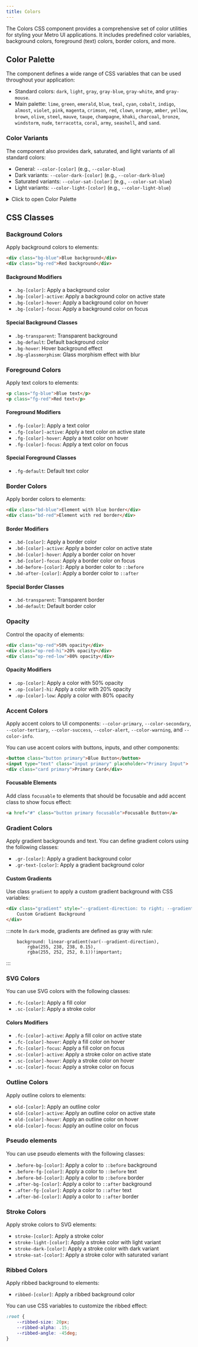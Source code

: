 ```yaml
---
title: Colors
---
```


The Colors CSS component provides a comprehensive set of color utilities for styling your Metro UI applications. It includes predefined color variables, background colors, foreground (text) colors, border colors, and more.

## Color Palette

The component defines a wide range of CSS variables that can be used throughout your application:

+ Standard colors: `dark`, `light`, `gray`, `gray-blue`, `gray-white`, and `gray-mouse`.
+ Main palette: `lime`, `green`, `emerald`, `blue`, `teal`, `cyan`, `cobalt`, `indigo`, `almost`, `violet`, `pink`, `magenta`, `crimson`, `red`, `clown`, `orange`, `amber`, `yellow`, `brown`, `olive`, `steel`, `mauve`, `taupe`, `champagne`, `khaki`, `charcoal`, `bronze`, `windstorm`, `nude`, `terracotta`, `coral`, `army`, `seashell`, and `sand`.


### Color Variants

The component also provides dark, saturated, and light variants of all standard colors:

- General: `--color-[color]` (e.g., `--color-blue`)
- Dark variants: `--color-dark-[color]` (e.g., `--color-dark-blue`)
- Saturated variants: `--color-sat-[color]` (e.g., `--color-sat-blue`)
- Light variants: `--color-light-[color]` (e.g., `--color-light-blue`)

<details>
<summary>Click to open Color Palette</summary>

    ![](./src/assets/color-palette.png)
    
</details>

## CSS Classes

### Background Colors

Apply background colors to elements:

```html
<div class="bg-blue">Blue background</div>
<div class="bg-red">Red background</div>
```

#### Background Modifiers

- `.bg-[color]`: Apply a background color
- `.bg-[color]-active`: Apply a background color on active state
- `.bg-[color]-hover`: Apply a background color on hover
- `.bg-[color]-focus`: Apply a background color on focus

#### Special Background Classes

- `.bg-transparent`: Transparent background
- `.bg-default`: Default background color
- `.bg-hover`: Hover background effect
- `.bg-glassmorphism`: Glass morphism effect with blur

### Foreground Colors

Apply text colors to elements:

```html
<p class="fg-blue">Blue text</p>
<p class="fg-red">Red text</p>
```

#### Foreground Modifiers

- `.fg-[color]`: Apply a text color
- `.fg-[color]-active`: Apply a text color on active state
- `.fg-[color]-hover`: Apply a text color on hover
- `.fg-[color]-focus`: Apply a text color on focus

#### Special Foreground Classes
- `.fg-default`: Default text color


### Border Colors

Apply border colors to elements:

```html
<div class="bd-blue">Element with blue border</div>
<div class="bd-red">Element with red border</div>
```

#### Border Modifiers
- `.bd-[color]`: Apply a border color
- `.bd-[color]-active`: Apply a border color on active state
- `.bd-[color]-hover`: Apply a border color on hover
- `.bd-[color]-focus`: Apply a border color on focus
- `.bd-before-[color]`: Apply a border color to `::before`
- `.bd-after-[color]`: Apply a border color to `::after`

#### Special Border Classes
- `.bd-transparent`: Transparent border
- `.bd-default`: Default border color

### Opacity

Control the opacity of elements:

```html
<div class="op-red">50% opacity</div>
<div class="op-red-hi">20% opacity</div>
<div class="op-red-low">80% opacity</div>
```

#### Opacity Modifiers
- `.op-[color]`: Apply a color with 50% opacity
- `.op-[color]-hi`: Apply a color with 20% opacity
- `.op-[color]-low`: Apply a color with 80% opacity

### Accent Colors

Apply accent colors to UI components: `--color-primary`, `--color-secondary`, `--color-tertiary`, `--color-success`, `--color-alert`, `--color-warning`, and `--color-info`.

You can use accent colors with buttons, inputs, and other components:

```html
<button class="button primary">Blue Button</button>
<input type="text" class="input primary" placeholder="Primary Input">
<div class="card primary">Primary Card</div>
```

#### Focusable Elements

Add class `focusable` to elements that should be focusable and add accent class to show focus effect:

```html
<a href="#" class="button primary focusable">Focusable Button</a>
```

### Gradient Colors

Apply gradient backgrounds and text. You can define gradient colors using the following classes:

- `.gr-[color]`: Apply a gradient background color
- `.gr-text-[color]`: Apply a gradient background color

#### Custom Gradients

Use class `gradient` to apply a custom gradient background with CSS variables:

```html
<div class="gradient" style="--gradient-direction: to right; --gradient-from-color: #00ff00; --gradient-to-color: #0000ff;">
    Custom Gradient Background
</div>
```

:::note
In `dark` mode, gradients are defined as gray with rule:

```
    background: linear-gradient(var(--gradient-direction), 
        rgba(255, 238, 238, 0.15), 
        rgba(255, 252, 252, 0.1))!important;
```
:::

### SVG Colors

You can use SVG colors with the following classes:

- `.fc-[color]`: Apply a fill color
- `.sc-[color]`: Apply a stroke color

#### Colors Modifiers
- `.fc-[color]-active`: Apply a fill color on active state
- `.fc-[color]-hover`: Apply a fill color on hover
- `.fc-[color]-focus`: Apply a fill color on focus
- `.sc-[color]-active`: Apply a stroke color on active state
- `.sc-[color]-hover`: Apply a stroke color on hover
- `.sc-[color]-focus`: Apply a stroke color on focus

### Outline Colors

Apply outline colors to elements:

- `old-[color]`: Apply an outline color
- `old-[color]-active`: Apply an outline color on active state
- `old-[color]-hover`: Apply an outline color on hover
- `old-[color]-focus`: Apply an outline color on focus

### Pseudo elements

You can use pseudo elements with the following classes:

- `.before-bg-[color]`: Apply a color to `::before` background
- `.before-fg-[color]`: Apply a color to `::before` text
- `.before-bd-[color]`: Apply a color to `::before` border
- `.after-bg-[color]`: Apply a color to `::after` background
- `.after-fg-[color]`: Apply a color to `::after` text
- `.after-bd-[color]`: Apply a color to `::after` border

### Stroke Colors
Apply stroke colors to SVG elements:

- `stroke-[color]`: Apply a stroke color
- `stroke-light-[color]`: Apply a stroke color with light variant
- `stroke-dark-[color]`: Apply a stroke color with dark variant
- `stroke-sat-[color]`: Apply a stroke color with saturated variant

### Ribbed Colors

Apply ribbed background to elements:

- `ribbed-[color]`: Apply a ribbed background color

You can use CSS variables to customize the ribbed effect:

```css
:root {
    --ribbed-size: 20px;
    --ribbed-alpha: .15;
    --ribbed-angle: -45deg;
}
```